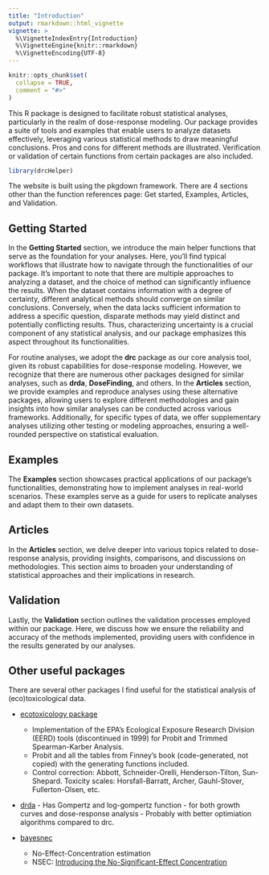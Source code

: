 ```yaml
---
title: "Introduction"
output: rmarkdown::html_vignette
vignette: >
  %\VignetteIndexEntry{Introduction}
  %\VignetteEngine{knitr::rmarkdown}
  %\VignetteEncoding{UTF-8}
---
```


```r
knitr::opts_chunk$set(
  collapse = TRUE,
  comment = "#>"
)
```

This R package is designed to facilitate robust statistical analyses, particularly in the realm of dose-response modeling. Our package provides a suite of tools and examples that enable users to analyze datasets effectively, leveraging various statistical methods to draw meaningful conclusions. Pros and cons for different methods are illustrated. Verification or validation of certain functions from certain packages are also included. 


```r
library(drcHelper)
```

The website is built using the pkgdown framework. There are 4 sections other than the function references page: Get started, Examples, Articles, and Validation.

## Getting Started


In the **Getting Started** section, we introduce the main helper functions that serve as the foundation for your analyses. Here, you'll find typical workflows that illustrate how to navigate through the functionalities of our package. It's important to note that there are multiple approaches to analyzing a dataset, and the choice of method can significantly influence the results. When the dataset contains information with a degree of certainty, different analytical methods should converge on similar conclusions. Conversely, when the data lacks sufficient information to address a specific question, disparate methods may yield distinct and potentially conflicting results. Thus, characterizing uncertainty is a crucial component of any statistical analysis, and our package emphasizes this aspect throughout its functionalities.

For routine analyses, we adopt the **drc** package as our core analysis tool, given its robust capabilities for dose-response modeling. However, we recognize that there are numerous other packages designed for similar analyses, such as **drda**, **DoseFinding**, and others. In the **Articles** section, we provide examples and reproduce analyses using these alternative packages, allowing users to explore different methodologies and gain insights into how similar analyses can be conducted across various frameworks. Additionally, for specific types of data, we offer supplementary analyses utilizing other testing or modeling approaches, ensuring a well-rounded perspective on statistical evaluation.

## Examples

The **Examples** section showcases practical applications of our package's functionalities, demonstrating how to implement analyses in real-world scenarios. These examples serve as a guide for users to replicate analyses and adapt them to their own datasets.

## Articles
In the **Articles** section, we delve deeper into various topics related to dose-response analysis, providing insights, comparisons, and discussions on methodologies. This section aims to broaden your understanding of statistical approaches and their implications in research.

## Validation
Lastly, the **Validation** section outlines the validation processes employed within our package. Here, we discuss how we ensure the reliability and accuracy of the methods implemented, providing users with confidence in the results generated by our analyses.


## Other useful packages

There are several other packages I find useful for the statistical analysis of (eco)toxicological data.

- [ecotoxicology package](https://cran.r-project.org/web/packages/ecotoxicology/index.html)
    - Implementation of the EPA's Ecological Exposure Research Division (EERD) tools (discontinued in 1999) for Probit and Trimmed Spearman-Karber Analysis. 
    - Probit and all the tables from Finney's book (code-generated, not copied) with the generating functions included. 
    - Control correction: Abbott, Schneider-Orelli, Henderson-Tilton, Sun-Shepard. Toxicity scales: Horsfall-Barratt, Archer, Gauhl-Stover, Fullerton-Olsen, etc.

- [drda](https://cran.r-project.org/web/packages/drda/index.html)
      - Has Gompertz and log-gompertz function
      - for both growth curves and dose-response analysis
      - Probably with better optimiation algorithms compared to drc. 

- [bayesnec](https://github.com/open-AIMS/bayesnec)
    - No-Effect-Concentration estimation
    - NSEC: [Introducing the No-Significant-Effect Concentration](https://setac.onlinelibrary.wiley.com/doi/10.1002/etc.5610)




